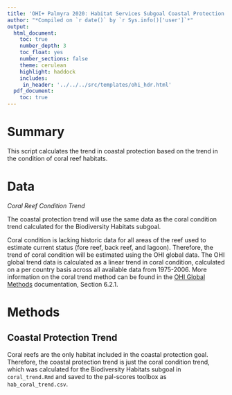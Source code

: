 ```yaml
---
title: 'OHI+ Palmyra 2020: Habitat Services Subgoal Coastal Protection Trend'
author: "*Compiled on `r date()` by `r Sys.info()['user']`*"
output: 
  html_document:
    toc: true
    number_depth: 3 
    toc_float: yes
    number_sections: false
    theme: cerulean
    highlight: haddock
    includes: 
     in_header: '../../../src/templates/ohi_hdr.html' 
  pdf_document:
    toc: true
---
```


# Summary 

This script calculates the trend in coastal protection based on the trend in the condition of coral reef habitats.        

# Data 

*Coral Reef Condition Trend*   

The coastal protection trend will use the same data as the coral condition trend calculated for the Biodiversity Habitats subgoal. 

Coral condition is lacking historic data for all areas of the reef used to estimate current status (fore reef, back reef, and lagoon). Therefore, the trend of coral condition will be estimated using the OHI global data. The OHI global trend data is calculated as a linear trend in coral condition, calculated on a per country basis across all available data from 1975-2006. More information on the coral trend method can be found in the [OHI Global Methods](https://raw.githack.com/OHI-Science/ohi-global/published/documents/methods/Supplement.html#62_biodiversity) documentation, Section 6.2.1. 

# Methods 

## Coastal Protection Trend 

Coral reefs are the only habitat included in the coastal protection goal. Therefore, the coastal protection trend is just the coral condition trend, which was calculated for the Biodiversity Habitats subgoal in `coral_trend.Rmd` and saved to the pal-scores toolbox as `hab_coral_trend.csv`.    


